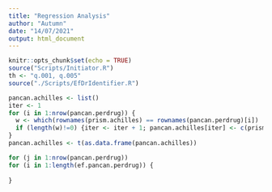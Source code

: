 ```yaml
---
title: "Regression Analysis"
author: "Autumn"
date: "14/07/2021"
output: html_document
---
```


```r
knitr::opts_chunk$set(echo = TRUE)
source("Scripts/Initiator.R")
th <- "q.001, q.005"
source("./Scripts/EfDrIdentifier.R")
```


```r
pancan.achilles <- list()
iter <- 1
for (i in 1:nrow(pancan.perdrug)) {
  w <- which(rownames(prism.achilles) == rownames(pancan.perdrug)[i])
  if (length(w)!=0) {iter <- iter + 1; pancan.achilles[iter] <- c(prism.achilles[w, ])}
}
pancan.achilles <- t(as.data.frame(pancan.achilles))

for (j in 1:nrow(pancan.perdrug))
for (i in 1:length(ef.pancan.perdrug)) {
  
}
```


